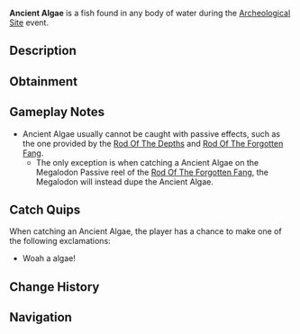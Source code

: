 {{FishInfobox
|image          = Ancient Algae.png
|rarity         = Limited
|event          = Archeological Site
|sea            = First Sea
|location       = Regionless
|sublocation    = 
|sources        = Fishing Rod
|nopassive      = 1
|radar_location = 
|xp             = 20
|weather        = 
|time           = 
|season         = 
|bait           = 
|base_weight    = 5
|base_value     = 50
|weight_range   = 2.5
|base_chance    = 40
|base_resil     = 100
}}
'''Ancient Algae''' is a {{Rarity|Limited}} fish found in any body of water during the [[Archeological Site]] event.

== Description ==
{{Description|A relic from times long past, holding secrets of the deep.|Bestiary Entry}}

== Obtainment ==
{{Description|Ancient Algae is said to have originated from the long-lost ruins beneath the Ancient Abyss, a place where time seems to stand still...|Bestiary Hint}}
{{Fish Availability|
Ancient Isle/Algae Hunt
|top_rods      = 
Krampus's Rod\346601.59\329242.91;
Magma Rod\336517.45\319663.81;
Plastic Rod\308194.3\292670.5;
Fast Rod\291728.74\371864.97;
Flimsy Rod\269150.45\437017.56;
Buddy Bond Rod\228791.1\326099.51;
Training Rod\264719.3\490528.62;
Fischer's Rod\256849.24\327415.7;
Ethereal Prism Rod\232671.46\266131.2;
No-Life Rod\232338.52\182210.14;
Seraphic Rod\230060.74\181492.83;
Trident Rod\224933.68\161124.63;
Free Spirit Rod\223261.9\159927.1;
Rod Of The Forgotten Fang\216842.75\165728.48;
Rod Of The Exalted One\213731.04\144918.35;
Challenger's Rod\213253.87\166122.67;
Rod Of The Depths\207471.95\150982.58;
Blazebringer Rod\199584.32\146264.37;
Zeus Rod\198670.47\154904.36;
Verdant Shear Rod\196748.67\155302.57;
Depthseeker Rod\194107.45\141690.97;
Avalanche Rod\183092.58\131358.39;
Volcanic Rod\179114.14\128303.15;
Steady Rod\91070.28\64648.43
|recommended   = Training Rod
}}

== Gameplay Notes ==
* Ancient Algae usually cannot be caught with passive effects, such as the one provided by the [[Rod Of The Depths]] and [[Rod Of The Forgotten Fang]].
** The only exception is when catching a Ancient Algae on the Megalodon Passive reel of the [[Rod Of The Forgotten Fang]], the Megalodon will instead dupe the Ancient Algae.

== Catch Quips ==
When catching an Ancient Algae, the player has a chance to make one of the following exclamations:
* Woah a algae!

== Change History ==
{{Change History|{{subst:Current Version}}}}

== Navigation ==
{{Fish Navbox|Archeological Site}}